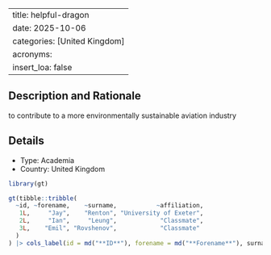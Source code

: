 
---
title: helpful-dragon
date: 2025-10-06
categories: [United Kingdom]
acronyms:
  insert_loa: false
---

## Description and Rationale

to contribute to a more environmentally sustainable aviation industry

## Details

* Type: Academia
* Country: United Kingdom

```r
library(gt)

gt(tibble::tribble(
  ~id, ~forename,    ~surname,           ~affiliation,
   1L,     "Jay",    "Renton", "University of Exeter",
   2L,     "Ian",     "Leung",            "Classmate",
   3L,    "Emil", "Rovshenov",            "Classmate"
  )
) |> cols_label(id = md("**ID**"), forename = md("**Forename**"), surname ~ md("**Surname**"), affiliation ~ md("**Affiliation**"))
```
